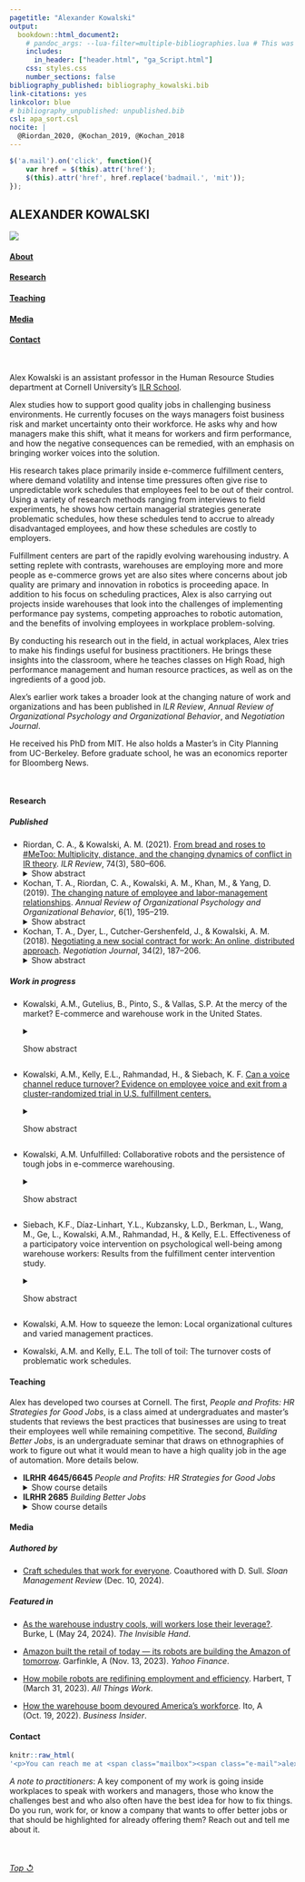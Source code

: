 ```yaml
---
pagetitle: "Alexander Kowalski"
output: 
  bookdown::html_document2:
    # pandoc_args: --lua-filter=multiple-bibliographies.lua # This was creating issues
    includes:
      in_header: ["header.html", "ga_Script.html"]
    css: styles.css
    number_sections: false
bibliography_published: bibliography_kowalski.bib 
link-citations: yes
linkcolor: blue
# bibliography_unpublished: unpublished.bib
csl: apa_sort.csl
nocite: | 
  @Riordan_2020, @Kochan_2019, @Kochan_2018 
---
```



```js

$('a.mail').on('click', function(){
    var href = $(this).attr('href');
    $(this).attr('href', href.replace('badmail.', 'mit'));
});

```

:::: {.wrapper}
::: {}

:::

::: {}

:::

::: {.nameplate}

# ALEXANDER KOWALSKI

:::

::: {}

:::

::: {.nav}

![](images/headshot_chrtwn_1.jpg)
<!--- note that the link text and id can't be the same or the link will go the link text -->
<!-- note that I had trouble updating the repo after generating a new token. the reason was
     that when generating a new token, you need to give it permissions now - in other words,
     check all the boxes below the token to make sure it can actually edit -->

#### [About](#header)

#### [Research](#rsrch)

#### [Teaching](#tch)

#### [Media](#md)

#### [Contact](#cntct)

\ 

:::

::: {.text}
Alex Kowalski is an assistant professor in the Human Resource Studies department at Cornell University's [ILR School](https://www.ilr.cornell.edu/).

Alex studies how to support good quality jobs in challenging business environments. He currently focuses on the ways managers foist business risk and market uncertainty onto their workforce. He asks why and how managers make this shift, what it means for workers and firm performance, and how the negative consequences can be remedied, with an emphasis on bringing worker voices into the solution.

His research takes place primarily inside e-commerce fulfillment centers, where demand volatility and intense time pressures often give rise to unpredictable work schedules that employees feel to be out of their control. Using a variety of research methods ranging from interviews to field experiments, he shows how certain managerial strategies generate problematic schedules, how these schedules tend to accrue to already disadvantaged employees, and how these schedules are costly to employers. 

Fulfillment centers are part of the rapidly evolving warehousing industry. A setting replete with contrasts, warehouses are employing more and more people as e-commerce grows yet are also sites where concerns about job quality are primary and innovation in robotics is proceeding apace. In addition to his focus on scheduling practices, Alex is also carrying out projects inside warehouses that look into the challenges of implementing performance pay systems, competing approaches to robotic automation, and the benefits of involving employees in workplace problem-solving. 

By conducting his research out in the field, in actual workplaces, Alex tries to make his findings useful for business practitioners. He brings these insights into the classroom, where he teaches classes on High Road, high performance management and human resource practices, as well as on the ingredients of a good job.

Alex's earlier work takes a broader look at the changing nature of work and organizations and has been published in *ILR Review*, *Annual Review of Organizational Psychology and Organizational Behavior*, and *Negotiation Journal*.

He received his PhD from MIT. He also holds a Master's in City Planning from UC-Berkeley. Before graduate school, he was an economics reporter for Bloomberg News.

<br>

#### <a id="rsrch"></a>Research

##### Published

* Riordan, C. A., & Kowalski, A. M. (2021). [From bread and roses to \#MeToo: Multiplicity, distance, and the changing dynamics of conflict in IR theory]( https://doi.org/10.1177/0019793920970868). *ILR Review*, 74(3), 580–606. <details> 
<summary>Show abstract</summary>
A central assumption in industrial relations theory is that conflict is rooted in an enduring difference between the interests of labor and management. In recent years, the reality of work has changed for many, and scholarship has called attention to overlooked dimensions of conflict that depart from this assumption. The authors account for these developments with the concepts of *multiplicity* and *distance*. Multiplicity means that a broad range of actors bring diverse goals, tied to identities and values in addition to interests, to the employment relationship. The competing and fluid motivations that stem from these goals alter how actors individually and collectively name conflict. Distance reflects a growing rift between those who control work and those who labor, rooted in prevailing organizational forms and practices and the transformation of institutions. Distance alters actors’ interdependence and their perceived and actual power in addressing conflict. From these observations, the authors derive propositions suggesting directions for research and theory regarding conflict and the institutions through which actors balance goals.
</details> 

* Kochan, T. A., Riordan, C. A., Kowalski, A. M., Khan, M., & Yang, D. (2019). [The changing nature of employee and labor-management relationships](https://doi.org/10.1146/annurev-orgpsych-012218-015335). *Annual Review of Organizational Psychology and Organizational Behavior*, 6(1), 195–219. <details> 
<summary>Show abstract</summary>
This article reviews work and employment research, paying particular attention to theory and applications by scholars in organizational psychology and organizational behavior (OP/OB) and employment or industrial relations (ER), with the objective of better understanding employee and labor-management relationships. Our animating premise is that juxtaposing these two research traditions provides a stronger basis for analyzing these relationships today. OP/OB offer micro- and meso-level focuses, whereas ER focuses on organizations, collective actors, and labor markets, with an emphasis on historical context. We hope this review motivates efforts to think about and build new social and psychological contracts that are attuned to the evolving dynamics present in the economy, workforce, and society. To this end, we look to the future and propose ways of deepening, broadening, and accelerating the pace of research that might lead to useful changes in practices, institutions, and public policies.
</details> 

* Kochan, T. A., Dyer, L., Cutcher-Gershenfeld, J., & Kowalski, A. M. (2018). [Negotiating a new social contract for work: An online, distributed approach](https://doi.org/10.1111%2Fnejo.12223). *Negotiation Journal*, 34(2), 187–206. <details> 
<summary>Show abstract</summary>
A massive open online course (MOOC) entitled “Shaping the Future of Work” (offered through MITx, the Massachusetts Institute of Technology's online learning division) has been the context for a multiparty simulation designed to produce classroom negotiation results that will have social impacts. After running the course in the MOOC context three times and in face‐to‐face settings eight times, we noticed that key themes emerged. Participants have brought their own workforce perspectives to their simulation roles as employers, worker representatives, elected officials, and educators. They have called for reciprocal agreements centered on fair treatment and representation in the workplace, improved organizational performance, investments in skills and capabilities, aligned rewards and benefits for workers, and work–life balance in communities. We continue to use the simulation in the classroom and are exploring ways to expand its use. In the meantime, in this article, we discuss how the insights gleaned from this simulation could be used to crystallize and advance a new social contract at a time when the public policies, institutions, and organizational practices governing employment relations have not kept up with the dramatic changes taking place in the workforce, nature of work, and overall economy.
</details> 

##### Work in progress

* Kowalski, A.M., Gutelius, B., Pinto, S., & Vallas, S.P. At the mercy of the market? E-commerce and warehouse work in the United States. <details> 
<summary>Show abstract</summary>
Logistics work has become central to the economy as online shopping has grown into a familiar consumer practice. Yet little research has systematically studied work inside warehouses, a key location in the logistics system. The authors examine the quality of warehouse employment, testing the proposition that, as retailers compete for online consumers, their emphasis on e-commerce exposes workers to harsher job conditions. They use data from three surveys, one providing a national sample of warehouse workers in the U.S. and two targeting workers at Walmart and Amazon, the country’s major retail rivals. They find that e-commerce negatively affects warehouse job quality but that these effects are most pronounced at Amazon, whose business depends more heavily on online transactions. Future research should explore whether retailers competing with Amazon feel pressured to adopt similar labor practices, serving customers in ways that exact a toll on workers employed behind the screen.
</details> 

* Kowalski, A.M., Kelly, E.L., Rahmandad, H., & Siebach, K. F. [Can a voice channel reduce turnover? Evidence on employee voice and exit from a cluster-randomized trial in U.S. fulfillment centers.](http://ssrn.com/abstract=5193024) <details> 
<summary>Show abstract</summary>
Building on the long tradition of research on employee voice and its potential impact on both employee and organizational outcomes, we investigate whether a new voice channel reduces turnover in e-commerce fulfillment centers. A cluster-randomized trial compared hourly workers in sites randomized to launch the new voice channel (Health and Well-Being Committees, or HaWCs) with those employed by the same firm in control sites. This participatory intervention involved a small group of frontline workers and supervisors who solicited concerns and ideas about safety, work processes, and other workplace stressors from the broader workforce and then developed and implemented improvement projects in response. HaWCs were an isolated change, rather than one component of a broader high-involvement work system, and they were implemented in non-union worksites, raising questions about their likely impact. Using administrative data on the population of hourly workers, an intent-to-treat (ITT) analysis finds individual workers’ monthly probability of exit fell by 1.3%-points in HaWC buildings in the year after randomization, representing a 20% decline relative to pre-intervention exit rates. Workers in buildings where HaWCs completed more projects were less likely to exit, showing that voice can yield visible improvements in the work environment that help retain workers. HaWCs also reduced exits over and above both pre-existing and new, alternative channels for soliciting employee input, suggesting that additional benefits flow from the HaWCs’ participatory nature. These findings indicate the feasibility of addressing turnover and improving the work environment through employee voice, even in tough conditions like fulfillment centers.
</details> 

* Kowalski, A.M. Unfulfilled: Collaborative robots and the persistence of tough jobs in e-commerce warehousing. <details> 
<summary>Show abstract</summary>
This paper investigates how collaborative robots transform work in e-commerce fulfillment centers (FCs). While collaborative robots are heralded for their potential to enhance jobs by augmenting human capabilities, taking on undesirable tasks, and giving workers more command over their work, the actual effects of these technologies on work and workers are underexplored. Using data from a survey of more than 1,500 hourly workers employed in 16 FCs operated by a U.S. retailer, I compare job content and worker attitudes across facilities that use one of three main technologies to retrieve customer orders: collaborative robots, conveyors, and hand-pulled carts. The findings show that collaborative robots do not significantly improve job quality compared to the older technologies. Relative to workers in cart facilities, workers in robotic facilities report lower levels of job satisfaction, decision authority, skill discretion, and support from supervisors and coworkers, along with increased job insecurity, turnover intentions, and alienation. The reported levels are similar to those found in conveyor facilities. In light of these findings, collaborative robots appear to be a refined means of worker control rather than a liberating departure from past automating technologies. They are likely to impose burdens on a growing number of workers as the e-commerce industry expands and as they find their way into other sectors.
</details> 

* Siebach, K.F., Díaz-Linhart, Y.L., Kubzansky, L.D., Berkman, L., Wang, M., Ge, L., Kowalski, A.M.,  Rahmandad, H., & Kelly, E.L. Effectiveness of a participatory voice intervention on psychological well-being among warehouse workers: Results from the fulfillment center intervention study. <details> 
<summary>Show abstract</summary>
Objectives. To examine whether a novel workplace intervention designed to increase worker voice can reduce psychological distress and improve emotional vitality at 6- and 12-months follow-up. 
\
\
Methods. We conducted a cluster-randomized trial between 2021 and 2023 in 16 fulfillment centers (e-commerce warehouses) throughout the United States. Surveys captured psychological distress and emotional vitality of frontline workers at three time points; 2813 workers participated in at least one survey. Fulfillment centers randomized to the intervention established a new, participatory committee called the Health and Well-Being Committee (HaWC). We used separate multilevel linear regression models to estimate intervention effects on psychological distress and emotional vitality. We also explored differential treatment effect by gender.
\
\
Results. Baseline prevalence of moderate or severe psychological distress was 51%. Workers in intervention sites had lower average psychological distress at 6-months compared to control sites. However, there was no significant intervention effect at the 12-month follow-up. Gender analyses suggest the HaWC was particularly effective in reducing psychological distress among men at 6-month follow-up.
\
\
Conclusions. Our study contributes important experimental evidence on workplace interventions that improve the mental well-being of low-wage U.S. populations.
</details> 

* Kowalski, A.M. How to squeeze the lemon: Local organizational cultures and varied management practices.

* Kowalski, A.M. and Kelly, E.L. The toll of toil: The turnover costs of problematic work schedules.

#### <a id="tch"></a> Teaching

Alex has developed two courses at Cornell. The first, *People and Profits: HR Strategies for Good Jobs*, is a class aimed at undergraduates and master's students that reviews the best practices that businesses are using to treat their employees well while remaining competitive. The second, *Building Better Jobs*, is an undergraduate seminar that draws on ethnographies of work to figure out what it would mean to have a high quality job in the age of automation. More details below.

* **ILRHR 4645/6645** *People and Profits: HR Strategies for Good Jobs* <details> 
<summary>Show course details</summary>
Economic, social, technological, and political upheaval are transforming the workplace. What
role do managers and HR professionals have in shaping how these transformations play out? In
this course, we will debate whether, in responding to these challenges, those who manage people
must choose between running a profitable business and treating their employees well.
To arrive at an answer, we will begin by identifying the most pressing HR issues inside organizations
today, ranging from burnout and scheduling inflexibility to earnings inequality and limited
career mobility. Next, we will develop a framework for assessing and promoting high quality
jobs. We will then use case studies, cutting-edge research, and conversations with business professionals and workers to explore how certain organizations are able to provide good jobs while
remaining competitive. Throughout our exploration, we will have realistic conversations about
how difficult it can be to drive positive change. At the end of the course, students will be asked to
put forth their own ideas for balancing people and profits.
</details> 

* **ILRHR 2685** *Building Better Jobs* <details> 
<summary>Show course details</summary>
This  seminar explores the dirty, dull, and dangerous jobs that many science
and technology experts believe can and should be replaced by robots, algorithms, artificial intelligence, and other recent innovations. Rather than accept that certain jobs are inherently bad, we
will critically examine what can make even the toughest work rewarding and the most prestigious
career unfulfilling. We will use our insights to sketch out the key determinants of a good
quality job and then learn about evidence-based policies and practices that organizations can use
to evaluate and improve the jobs they offer.
</details> 

#### <a id="md"></a> Media

##### Authored by

* [Craft schedules that work for everyone](https://sloanreview.mit.edu/article/craft-schedules-that-work-for-everyone/). Coauthored with D. Sull. *Sloan Management Review* (Dec. 10, 2024).


##### Featured in

* [As the warehouse industry cools, will workers lose their leverage?](https://bizeconreporting.journalism.cuny.edu/2024/05/24/as-the-warehouse-industry-cools-will-workers-lose-their-leverage/). Burke, L (May 24, 2024). *The Invisible Hand*.

* [Amazon built the retail of today — its robots are building the Amazon of tomorrow](https://finance.yahoo.com/news/amazon-built-the-retail-of-today--its-robots-are-building-the-amazon-of-tomorrow-150249496.html). Garfinkle, A (Nov. 13, 2023). *Yahoo Finance*.

* [How mobile robots are redifining employment and efficiency](https://www.shrm.org/topics-tools/news/all-things-work/mobile-robots-work). Harbert, T (March 31, 2023). *All Things Work*.

* [How the warehouse boom devoured America's workforce](https://www.businessinsider.com/warehouse-jobs-economy-impact-blue-collar-pay-employment-hiring-boom-2022-10). Ito, A (Oct. 19, 2022). *Business Insider*.

#### <a id="cntct"></a> Contact

```r
knitr::raw_html(
'<p>You can reach me at <span class="mailbox"><span class="e-mail">alex<b>.email</b>.kowalski [at] cornell.edu</span></span>.</p>')
```

*A note to practitioners*: A key component of my work is going inside workplaces to speak with workers and managers, those who know the challenges best and who also often have the best idea for how to fix things. Do you run, work for, or know a company that wants to offer better jobs or that should be highlighted for already offering them? Reach out and tell me about it.

\

###### [Top &olarr;](#header)  
:::

::::